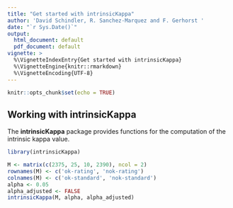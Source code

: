 ---
title: "Get started with intrinsicKappa"
author: 'David Schindler, R. Sanchez-Marquez and F. Gerhorst '
date: "`r Sys.Date()`"
output:
  html_document: default
  pdf_document: default
vignette: >
  %\VignetteIndexEntry{Get started with intrinsicKappa}
  %\VignetteEngine{knitr::rmarkdown}
  %\VignetteEncoding{UTF-8}
---

```{r setup, include=FALSE}
knitr::opts_chunk$set(echo = TRUE)
```


## Working with intrinsicKappa

The **intrinsicKappa** package provides functions for the computation of the intrinsic kappa value.
```{r example}
library(intrinsicKappa)

M <- matrix(c(2375, 25, 10, 2390), ncol = 2)
rownames(M) <- c('ok-rating', 'nok-rating')
colnames(M) <- c('ok-standard', 'nok-standard')
alpha <- 0.05
alpha_adjusted <- FALSE
intrinsicKappa(M, alpha, alpha_adjusted)
```



